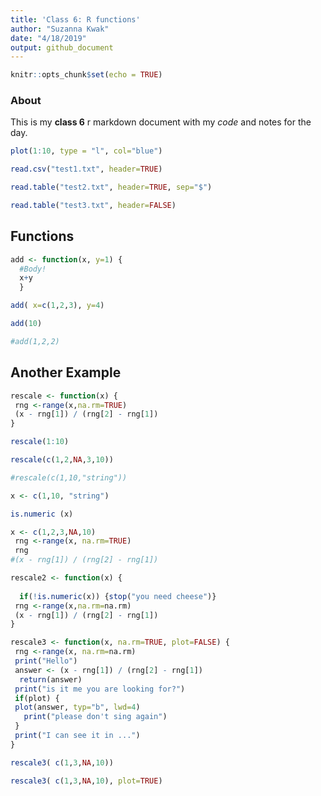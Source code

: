 ```yaml
---
title: 'Class 6: R functions'
author: "Suzanna Kwak"
date: "4/18/2019"
output: github_document
---
```


```r
knitr::opts_chunk$set(echo = TRUE)
```

### About
This is my **class 6** r markdown document with my *code* and notes for the day. 

```r
plot(1:10, type = "l", col="blue")
```

```r
read.csv("test1.txt", header=TRUE)
```

```r
read.table("test2.txt", header=TRUE, sep="$")
```

```r
read.table("test3.txt", header=FALSE)
```

## Functions
```r
add <- function(x, y=1) {
  #Body!
  x+y
  }
```

```r
add( x=c(1,2,3), y=4)
```

```r
add(10)
```

```r
#add(1,2,2)
```


## Another Example
```r
rescale <- function(x) {
 rng <-range(x,na.rm=TRUE)
 (x - rng[1]) / (rng[2] - rng[1])
}
```

```r
rescale(1:10)
```

```r
rescale(c(1,2,NA,3,10))
```

```r
#rescale(c(1,10,"string"))
```

```r
x <- c(1,10, "string")

is.numeric (x)


```


```r
x <- c(1,2,3,NA,10)
 rng <-range(x, na.rm=TRUE)
 rng
#(x - rng[1]) / (rng[2] - rng[1])
```

```r
rescale2 <- function(x) {
  
  if(!is.numeric(x)) {stop("you need cheese")}
 rng <-range(x,na.rm=na.rm)
 (x - rng[1]) / (rng[2] - rng[1])
}
```

```r
rescale3 <- function(x, na.rm=TRUE, plot=FALSE) {
 rng <-range(x, na.rm=na.rm)
 print("Hello")
 answer <- (x - rng[1]) / (rng[2] - rng[1])
  return(answer)
 print("is it me you are looking for?")
 if(plot) {
 plot(answer, typ="b", lwd=4)
   print("please don't sing again")
 }
 print("I can see it in ...")
}
```

```r
rescale3( c(1,3,NA,10))
```

```r
rescale3( c(1,3,NA,10), plot=TRUE)
```

